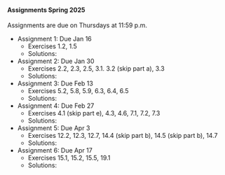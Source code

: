 #### Assignments Spring 2025

Assignments are due on Thursdays at 11:59 p.m. 

- Assignment 1: Due Jan 16
  - Exercises 1.2, 1.5
  - Solutions: 
- Assignment 2: Due Jan 30
  - Exercises 2.2, 2.3, 2.5, 3.1. 3.2 (skip part a), 3.3
  - Solutions:
- Assignment 3: Due Feb 13 
  - Exercises 5.2, 5.8, 5.9, 6.3, 6.4, 6.5
  - Solutions:
- Assignment 4: Due Feb 27 
  - Exercises 4.1 (skip part e), 4.3, 4.6, 7.1, 7.2, 7.3
  - Solutions:
- Assignment 5: Due Apr 3
  - Exercises 12.2, 12.3, 12.7, 14.4 (skip part b), 14.5 (skip part b), 14.7
  - Solutions:
- Assignment 6: Due Apr 17
  - Exercises 15.1, 15.2,  15.5, 19.1
  - Solutions:


